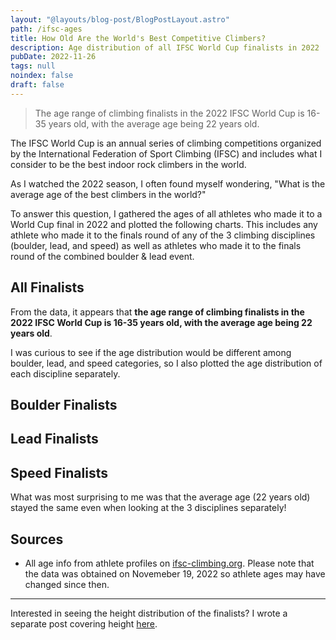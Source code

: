 ```yaml
---
layout: "@layouts/blog-post/BlogPostLayout.astro"
path: /ifsc-ages
title: How Old Are the World's Best Competitive Climbers?
description: Age distribution of all IFSC World Cup finalists in 2022
pubDate: 2022-11-26
tags: null
noindex: false
draft: false
---
```




<PlotlyScript />

> The age range of climbing finalists in the 2022 IFSC World Cup is 16-35
> years old, with the average age being 22 years old.

The IFSC World Cup is an annual series of climbing competitions organized by
the International Federation of Sport Climbing (IFSC) and includes what I
consider to be the best indoor rock climbers in the world.

As I watched the 2022 season, I often found myself wondering, "What is the
average age of the best climbers in the world?"

To answer this question, I gathered the ages of all athletes who made it to a
World Cup final in 2022 and plotted the following charts. This includes any
athlete who made it to the finals round of any of the 3 climbing disciplines
(boulder, lead, and speed) as well as athletes who made it to the finals round
of the combined boulder & lead event.

## All Finalists

<PlotlyPlot>
  <AllWhite slot="white" />
  <AllDark slot="dark" />
</PlotlyPlot>

From the data, it appears that **the age range of climbing finalists in the
2022 IFSC World Cup is 16-35 years old, with the average age being 22 years
old**.

I was curious to see if the age distribution would be different among boulder,
lead, and speed categories, so I also plotted the age distribution of each
discipline separately.

## Boulder Finalists

<PlotlyPlot>
  <BoulderWhite slot="white" />
  <BoulderDark slot="dark" />
</PlotlyPlot>

## Lead Finalists

<PlotlyPlot>
  <LeadWhite slot="white" />
  <LeadDark slot="dark" />
</PlotlyPlot>

## Speed Finalists

<PlotlyPlot>
  <SpeedWhite slot="white" />
  <SpeedDark slot="dark" />
</PlotlyPlot>

What was most surprising to me was that the average age (22 years old) stayed
the same even when looking at the 3 disciplines separately!

## Sources

- All age info from athlete profiles on
  [ifsc-climbing.org](https://ifsc-climbing.org). Please note that the data was
  obtained on Novemeber 19, 2022 so athlete ages may have changed since then.

<hr />

Interested in seeing the height distribution of the finalists? I wrote a
separate post covering height [here](/ifsc-heights).
